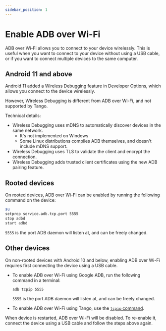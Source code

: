 ```yaml
---
sidebar_position: 1
---
```


# Enable ADB over Wi-Fi

ADB over Wi-Fi allows you to connect to your device wirelessly. This is useful when you want to connect to your device without using a USB cable, or if you want to connect multiple devices to the same computer.

## Android 11 and above

Android 11 added a Wireless Debugging feature in Developer Options, which allows you connect to the device wirelessly.

However, Wireless Debugging is different from ADB over Wi-Fi, and not supported by Tango.

Technical details:

* Wireless Debugging uses mDNS to automatically discover devices in the same network.
  * It's not implemented on Windows
  * Some Linux distributions compiles ADB themselves, and doesn't include mDNS support.
* Wireless Debugging uses TLS to validate the client and encrypt the connection.
* Wireless Debugging adds trusted client certificates using the new ADB pairing feature.

## Rooted devices

On rooted devices, ADB over Wi-Fi can be enabled by running the following command on the device:

```sh
su
setprop service.adb.tcp.port 5555
stop adbd
start adbd
```

`5555` is the port ADB daemon will listen at, and can be freely changed.

## Other devices

On non-rooted devices with Android 10 and below, enabling ADB over Wi-Fi requires first connecting the device using a USB cable.

- To enable ADB over Wi-Fi using Google ADB, run the following command in a terminal:

  ```sh
  adb tcpip 5555
  ```

  `5555` is the port ADB daemon will listen at, and can be freely changed.

- To enable ADB over Wi-Fi using Tango, use the [`tcpip` command](../../../api/tcpip.mdx).

When device is restarted, ADB over Wi-Fi will be disabled. To re-enable it, connect the device using a USB cable and follow the steps above again.
